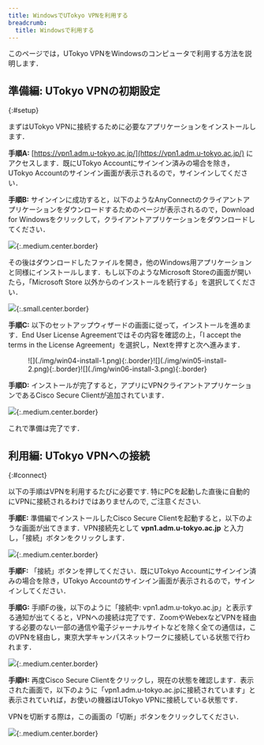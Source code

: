 ```yaml
---
title: WindowsでUTokyo VPNを利用する
breadcrumb:
  title: Windowsで利用する
---
```


このページでは，UTokyo VPNをWindowsのコンピュータで利用する方法を説明します．

<SubpageBeginning />

## 準備編: UTokyo VPNの初期設定
{:#setup}

まずはUTokyo VPNに接続するために必要なアプリケーションをインストールします．

**手順A:** [https://vpn1.adm.u-tokyo.ac.jp/](https://vpn1.adm.u-tokyo.ac.jp/) にアクセスします．既にUTokyo Accountにサインイン済みの場合を除き，UTokyo Accountのサインイン画面が表示されるので，サインインしてください．

<HelpMfa />
<HelpSecurityEducation />


**手順B:** サインインに成功すると，以下のようなAnyConnectのクライアントアプリケーションをダウンロードするためのページが表示されるので，Download for Windowsをクリックして，クライアントアプリケーションをダウンロードしてください．

![](img/win02-download-page.png){:.medium.center.border}

<HelpWhite />

その後はダウンロードしたファイルを開き，他のWindows用アプリケーションと同様にインストールします．もし以下のようなMicrosoft Storeの画面が開いたら，「Microsoft Store 以外からのインストールを続行する」を選択してください．  

![](img/win03-install-0.png){:.small.center.border}

**手順C:** 以下のセットアップウィザードの画面に従って，インストールを進めます．End User License Agreementではその内容を確認の上，「I accept the terms in the License Agreement」を選択し，Nextを押すと次へ進みます．

<figure class="gallery">![](./img/win04-install-1.png){:.border}![](./img/win05-install-2.png){:.border}![](./img/win06-install-3.png){:.border}</figure>

**手順D:** インストールが完了すると，アプリにVPNクライアントアプリケーションであるCisco Secure Clientが追加されています．

![](img/win07-cisco-on-task.png){:.medium.center.border}

これで準備は完了です．

## 利用編: UTokyo VPNへの接続
{:#connect}

以下の手順はVPNを利用するたびに必要です. 特にPCを起動した直後に自動的にVPNに接続されるわけではありませんので, ご注意ください.

**手順E:** 準備編でインストールしたCisco Secure Clientを起動すると，以下のような画面が出てきます．VPN接続先として **vpn1.adm.u-tokyo.ac.jp** と入力し，「接続」ボタンをクリックします．

![](img/win08-app-window-connect.png){:.medium.center.border}

**手順F:** 「接続」ボタンを押してください．既にUTokyo Accountにサインイン済みの場合を除き，UTokyo Accountのサインイン画面が表示されるので，サインインしてください．

<HelpMultipleUsers />
<HelpMfa />
<HelpSecurityEducation />


**手順G:** 手順Fの後，以下のように「接続中: vpn1.adm.u-tokyo.ac.jp」と表示する通知が出てくると，VPNへの接続は完了です．ZoomやWebexなどVPNを経由する必要のない一部の通信や電子ジャーナルサイトなどを除く全ての通信は，このVPNを経由し，東京大学キャンパスネットワークに接続している状態で行われます．

![](img/win11-vpn-connected.png){:.medium.center.border}

**手順H:** 再度Cisco Secure Clientをクリックし，現在の状態を確認します．表示された画面で，以下のように「vpn1.adm.u-tokyo.ac.jpに接続されています」と表示されていれば，お使いの機器はUTokyo VPNに接続している状態です．

VPNを切断する際は，この画面の「切断」ボタンをクリックしてください．

![](img/win12-vpn-connected-window.png){:.medium.center.border}
